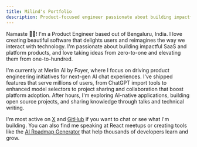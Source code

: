 ```yaml
---
title: Milind's Portfolio
description: Product-focused engineer passionate about building impactful AI, SaaS, and platform products that delight users and reimagine human-technology interaction.
---
```


Namaste 🙏🏻! I'm a Product Engineer based out of Bengaluru, India. I love creating beautiful software that delights users and reimagines the way we interact with technology. I'm passionate about building impactful SaaS and platform products, and love taking ideas from zero-to-one and elevating them from one-to-hundred.

I'm currently at Merlin AI by Foyer, where I focus on driving product engineering initiatives for next-gen AI chat experiences. I've shipped features that serve millions of users, from ChatGPT import tools to enhanced model selectors to project sharing and collaboration that boost platform adoption. After hours, I'm exploring AI-native applications, building open source projects, and sharing knowledge through talks and technical writing.

I'm most active on [X](https://x.com/milindmishra_) and [GitHub](https://github.com/thatbeautifuldream) if you want to chat or see what I'm building. You can also find me speaking at React meetups or creating tools like the [AI Roadmap Generator](https://airoadmapgenerator.com) that help thousands of developers learn and grow.
